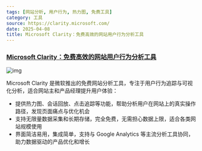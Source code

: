 ```yaml
---
tags: [网站分析, 用户行为, 热力图, 免费工具]
category: 工具
source: https://clarity.microsoft.com/
date: 2025-04-08
title: Microsoft Clarity：免费高效的网站用户行为分析工具
---
```


### [Microsoft Clarity：免费高效的网站用户行为分析工具](https://clarity.microsoft.com/)

![img](https://img.mengpeng.tech/i/2024/12/07/67544bfa1c9a9.webp)

Microsoft Clarity 是微软推出的免费网站分析工具，专注于用户行为追踪与可视化分析，适合网站主和产品经理提升用户体验：

- 提供热力图、会话回放、点击追踪等功能，帮助分析用户在网站上的真实操作路径，发现页面痛点与优化机会
- 支持无限量数据采集和长期存储，完全免费，无需担心数据上限，适合各类网站规模使用
- 界面简洁易用，集成简单，支持与 Google Analytics 等主流分析工具协同，助力数据驱动的产品优化和增长 